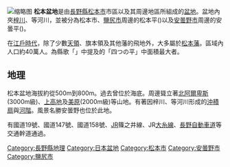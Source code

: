 {{expand|time=2015-09-18T12:32:41+00:00}}
{{unreferenced|time=2015-09-18T12:32:41+00:00}}
[[File:MatsumotoBonchiTagged.jpg|缩略图]]
'''松本盆地'''是由[[長野縣|長野縣]][[松本市|松本市]]市區以及其周邊地區所組成的[[盆地|盆地]]。盆地內夾[[梓川|梓川]]、{{link-ja|犀川|犀川 (長野県)}}等河川，並被分為松本市、[[鹽尻市|鹽尻市]]周邊的松本平({{link-ja|筑摩野|筑摩野}})以及[[安曇野市|安曇野市]]周邊的安曇平({{link-ja|安曇野|安曇野}})。

在[[江戶時代|江戶時代]]，除了少數[[天領|天領]]、旗本領及其他藩的飛地外，大多屬於[[松本藩|松本藩]]。區域內人口約40萬人。為縣歌「{{link-ja|信濃之國|信濃の国}}」中提及的「四つの平」中面積最大者。

== 地理 ==
松本盆地海拔約從500m到800m。過去曾位於海底。周邊聳立著[[北阿爾卑斯|北阿爾卑斯]](3000m級)、[[上高地|上高地]]及[[美原|美原]](2000m級)等山地。有著因梓川、{{link-ja|奈良井川|奈良井川}}等河川形成的[[沖積扇|沖積扇]]與[[河階|河階]]。風景名勝安曇野也位於此地。

有國道19號、國道147號、國道158號、[[JR|JR]]篠之井線、JR[[大糸線|大糸線]]、[[長野自動車道|長野自動車道]]等交通幹道通過。

[[Category:長野縣地理|Category:長野縣地理]]
[[Category:日本盆地|Category:日本盆地]]
[[Category:松本市|Category:松本市]]
[[Category:安曇野市|Category:安曇野市]]
[[Category:鹽尻市|Category:鹽尻市]]
{{日本盆地}}